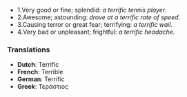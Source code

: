 *1.Very good or fine; splendid: ''a terrific tennis player.''
*2.Awesome; astounding: ''drove at a terrific rate of speed.''
*3.Causing terror or great fear; terrifying: ''a terrific wail.''
*4.Very bad or unpleasant; frightful: ''a terrific headache.''

===Translations===

*'''Dutch''': Terrific
*'''French''': Terrible
*'''German''': Terrific
*'''Greek''': Τεράστιος